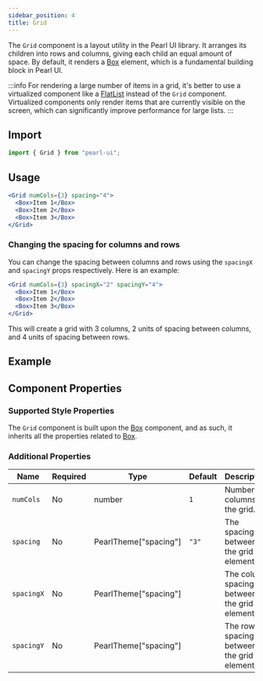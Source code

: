 ```yaml
---
sidebar_position: 4
title: Grid
---
```



<div style={{ display: "flex" }}>
  <SourceButton
    label="Source"
    href="https://github.com/agrawal-rohit/pearl-ui/blob/main/src/components/atoms/grid/grid.tsx"
  />
</div>

The `Grid` component is a layout utility in the Pearl UI library. It arranges its children into rows and columns, giving each child an equal amount of space. By default, it renders a [Box](./box) element, which is a fundamental building block in Pearl UI.

:::info
For rendering a large number of items in a grid, it's better to use a virtualized component like a [FlatList](https://reactnative.dev/docs/flatlist) instead of the `Grid` component. Virtualized components only render items that are currently visible on the screen, which can significantly improve performance for large lists.
:::

## Import

```jsx
import { Grid } from "pearl-ui";
```

## Usage

```jsx
<Grid numCols={3} spacing="4">
  <Box>Item 1</Box>
  <Box>Item 2</Box>
  <Box>Item 3</Box>
</Grid>
```

### Changing the spacing for columns and rows

You can change the spacing between columns and rows using the `spacingX` and `spacingY` props respectively. Here is an example:

```jsx
<Grid numCols={3} spacingX="2" spacingY="4">
  <Box>Item 1</Box>
  <Box>Item 2</Box>
  <Box>Item 3</Box>
</Grid>
```

This will create a grid with 3 columns, 2 units of spacing between columns, and 4 units of spacing between rows.

## Example


<Snack snackId="@agrawal-rohit/grid" />

## Component Properties

### Supported Style Properties

The `Grid` component is built upon the [Box](./Box) component, and as such, it inherits all the properties related to [Box](./Box).

### Additional Properties

| Name       | Required | Type                         | Default | Description                                   |
| ---------- | -------- | ---------------------------- | ------- | --------------------------------------------- |
| `numCols`  | No       | <t>number</t>                | `1`     | Number of columns in the grid.                |
| `spacing`  | No       | <t>PearlTheme["spacing"]</t> | `"3"`   | The spacing between the grid elements.        |
| `spacingX` | No       | <t>PearlTheme["spacing"]</t> |         | The column spacing between the grid elements. |
| `spacingY` | No       | <t>PearlTheme["spacing"]</t> |         | The row spacing between the grid elements.    |
